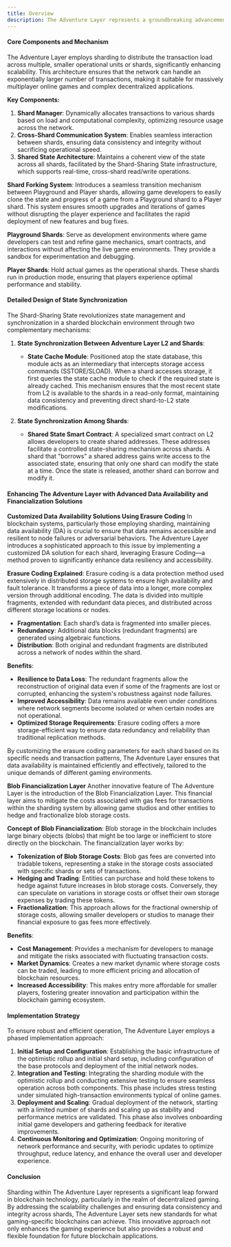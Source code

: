 ```yaml
---
title: Overview
description: The Adventure Layer represents a groundbreaking advancement in blockchain technology, specifically tailored to meet the demands of the rapidly growing web3 gaming industry. Traditional blockchain platforms often struggle with scalability and efficient transaction processing, especially in the context of fully onchain games (FOCGs). The Adventure Layer addresses these challenges by leveraging an Optimistic rollup framework combined with a sophisticated sharding architecture, known as the Shard-Sharing State. This innovative approach aims to provide a scalable, efficient, and secure gaming environment that maintains the principles of decentralization inherent to blockchain technology.The sharding architecture is based on Arbitrum.
---
```


#### Core Components and Mechanism

The Adventure Layer employs sharding to distribute the transaction load across multiple, smaller operational units or shards, significantly enhancing scalability. This architecture ensures that the network can handle an exponentially larger number of transactions, making it suitable for massively multiplayer online games and complex decentralized applications.

**Key Components:**

1. **Shard Manager**: Dynamically allocates transactions to various shards based on load and computational complexity, optimizing resource usage across the network.
2. **Cross-Shard Communication System**: Enables seamless interaction between shards, ensuring data consistency and integrity without sacrificing operational speed.
3. **Shared State Architecture**: Maintains a coherent view of the state across all shards, facilitated by the Shard-Sharing State infrastructure, which supports real-time, cross-shard read/write operations.

**Shard Forking System**: Introduces a seamless transition mechanism between Playground and Player shards, allowing game developers to easily clone the state and progress of a game from a Playground shard to a Player shard. This system ensures smooth upgrades and iterations of games without disrupting the player experience and facilitates the rapid deployment of new features and bug fixes.

**Playground Shards**: Serve as development environments where game developers can test and refine game mechanics, smart contracts, and interactions without affecting the live game environments. They provide a sandbox for experimentation and debugging.

**Player Shards**: Hold actual games as the operational shards. These shards run in production mode, ensuring that players experience optimal performance and stability.

#### Detailed Design of State Synchronization

The Shard-Sharing State revolutionizes state management and synchronization in a sharded blockchain environment through two complementary mechanisms:

1. **State Synchronization Between Adventure Layer L2 and Shards**:
    
    - **State Cache Module**: Positioned atop the state database, this module acts as an intermediary that intercepts storage access commands (SSTORE/SLOAD). When a shard accesses storage, it first queries the state cache module to check if the required state is already cached. This mechanism ensures that the most recent state from L2 is available to the shards in a read-only format, maintaining data consistency and preventing direct shard-to-L2 state modifications.
2. **State Synchronization Among Shards**:
    
    - **Shared State Smart Contract**: A specialized smart contract on L2 allows developers to create shared addresses. These addresses facilitate a controlled state-sharing mechanism across shards. A shard that "borrows" a shared address gains write access to the associated state, ensuring that only one shard can modify the state at a time. Once the state is released, another shard can borrow and modify it.

#### Enhancing The Adventure Layer with Advanced Data Availability and Financialization Solutions

**Customized Data Availability Solutions Using Erasure Coding** In blockchain systems, particularly those employing sharding, maintaining data availability (DA) is crucial to ensure that data remains accessible and resilient to node failures or adversarial behaviors. The Adventure Layer introduces a sophisticated approach to this issue by implementing a customized DA solution for each shard, leveraging Erasure Coding—a method proven to significantly enhance data resiliency and accessibility.

**Erasure Coding Explained**: Erasure coding is a data protection method used extensively in distributed storage systems to ensure high availability and fault tolerance. It transforms a piece of data into a longer, more complex version through additional encoding. The data is divided into multiple fragments, extended with redundant data pieces, and distributed across different storage locations or nodes.

- **Fragmentation**: Each shard’s data is fragmented into smaller pieces.
- **Redundancy**: Additional data blocks (redundant fragments) are generated using algebraic functions.
- **Distribution**: Both original and redundant fragments are distributed across a network of nodes within the shard.

**Benefits**:

- **Resilience to Data Loss**: The redundant fragments allow the reconstruction of original data even if some of the fragments are lost or corrupted, enhancing the system's robustness against node failures.
- **Improved Accessibility**: Data remains available even under conditions where network segments become isolated or when certain nodes are not operational.
- **Optimized Storage Requirements**: Erasure coding offers a more storage-efficient way to ensure data redundancy and reliability than traditional replication methods.

By customizing the erasure coding parameters for each shard based on its specific needs and transaction patterns, The Adventure Layer ensures that data availability is maintained efficiently and effectively, tailored to the unique demands of different gaming environments.

**Blob Financialization Layer** Another innovative feature of The Adventure Layer is the introduction of the Blob Financialization Layer. This financial layer aims to mitigate the costs associated with gas fees for transactions within the sharding system by allowing game studios and other entities to hedge and fractionalize blob storage costs.

**Concept of Blob Financialization**: Blob storage in the blockchain includes large binary objects (blobs) that might be too large or inefficient to store directly on the blockchain. The financialization layer works by:

- **Tokenization of Blob Storage Costs**: Blob gas fees are converted into tradable tokens, representing a stake in the storage costs associated with specific shards or sets of transactions.
- **Hedging and Trading**: Entities can purchase and hold these tokens to hedge against future increases in blob storage costs. Conversely, they can speculate on variations in storage costs or offset their own storage expenses by trading these tokens.
- **Fractionalization**: This approach allows for the fractional ownership of storage costs, allowing smaller developers or studios to manage their financial exposure to gas fees more effectively.

**Benefits**:

- **Cost Management**: Provides a mechanism for developers to manage and mitigate the risks associated with fluctuating transaction costs.
- **Market Dynamics**: Creates a new market dynamic where storage costs can be traded, leading to more efficient pricing and allocation of blockchain resources.
- **Increased Accessibility**: This makes entry more affordable for smaller players, fostering greater innovation and participation within the blockchain gaming ecosystem.

#### Implementation Strategy

To ensure robust and efficient operation, The Adventure Layer employs a phased implementation approach:

1. **Initial Setup and Configuration**: Establishing the basic infrastructure of the optimistic rollup and initial shard setup, including configuration of the base protocols and deployment of the initial network nodes.
2. **Integration and Testing**: Integrating the sharding module with the optimistic rollup and conducting extensive testing to ensure seamless operation across both components. This phase includes stress testing under simulated high-transaction environments typical of online games.
3. **Deployment and Scaling**: Gradual deployment of the network, starting with a limited number of shards and scaling up as stability and performance metrics are validated. This phase also involves onboarding initial game developers and gathering feedback for iterative improvements.
4. **Continuous Monitoring and Optimization**: Ongoing monitoring of network performance and security, with periodic updates to optimize throughput, reduce latency, and enhance the overall user and developer experience.

#### Conclusion

Sharding within The Adventure Layer represents a significant leap forward in blockchain technology, particularly in the realm of decentralized gaming. By addressing the scalability challenges and ensuring data consistency and integrity across shards, The Adventure Layer sets new standards for what gaming-specific blockchains can achieve. This innovative approach not only enhances the gaming experience but also provides a robust and flexible foundation for future blockchain applications.
